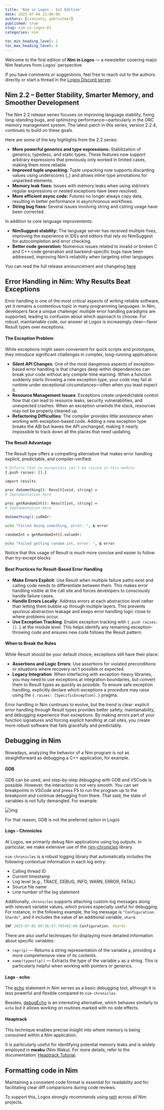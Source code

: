 ```yaml
---
title: 'Nim in Logos - 1st Edition'
date: 2025-07-04 23:00:00
authors: [ivansete, gabrielmer]
published: true
slug: nim-in-logos-01
categories: nim

toc_min_heading_level: 2
toc_max_heading_level: 4
---
```


Welcome to the first edition of **Nim in Logos** — a newsletter covering major Nim features from Logos' perspective.

If you have comments or suggestions, feel free to reach out to the authors directly or start a thread in the [Logos Discord server](https://discord.gg/logosnetwork).


## Nim 2.2  – Better Stability, Smarter Memory, and Smoother Development

The Nim 2.2 release series focuses on improving language stability, fixing long-standing bugs, and optimizing performance—particularly in the ORC memory management system. The latest patch in this series, version 2.2.4, continues to build on these goals.

Here are some of the key highlights from the 2.2 series:

- **More powerful generics and type expressions:** Stabilization of generics, typedesc, and static types. These features now support arbitrary expressions that previously only worked in limited cases, making them more reliable.
- **Improved tuple unpacking:** Tuple unpacking now supports discarding values using underscores (_) and allows inline type annotations for unpacked elements.
- **Memory leak fixes:** Issues with memory leaks when using std/nre’s regular expressions or nested exceptions have been resolved.
- **More efficient async code:** Futures no longer always copy data, resulting in better performance in asynchronous workflows.
- **String bug fixes:** Several issues involving string and cstring usage have been corrected.

In addition to core language improvements:

- **NimSuggest stability:** The language server has received multiple fixes, improving the experience in IDEs and editors that rely on NimSuggest for autocompletion and error checking.
- **Better code generation:** Numerous issues related to invalid or broken C and C++ code generation and backend-specific bugs have been addressed, improving Nim’s reliability when targeting other languages.

You can read the full release announcement and changelog [here](https://nim-lang.org/blog/2024/10/02/nim-220-2010.html)

## Error Handling in Nim: Why Results Beat Exceptions

Error handling is one of the most critical aspects of writing reliable software, yet it remains a contentious topic in many programming languages. In Nim, developers face a unique challenge: multiple error handling paradigms are supported, leading to confusion about which approach to choose. For robust, maintainable code, our answer at Logos is increasingly clear—favor Result types over exceptions.

#### The Exception Problem

While exceptions might seem convenient for quick scripts and prototypes, they introduce significant challenges in complex, long-running applications:

- **Silent API Changes**: One of the most dangerous aspects of exception-based error handling is that changes deep within dependencies can break your code without any compile-time warning. When a function suddenly starts throwing a new exception type, your code may fail at runtime under exceptional circumstances—often when you least expect it.
- **Resource Management Issues**: Exceptions create unpredictable control flow that can lead to resource leaks, security vulnerabilities, and unexpected crashes. When an exception unwinds the stack, resources may not be properly cleaned up.
- **Refactoring Difficulties**: The compiler provides little assistance when working with exception-based code. Adding a new exception type breaks the ABI but leaves the API unchanged, making it nearly impossible to track down all the places that need updating.

#### The Result Advantage

The Result type offers a compelling alternative that makes error handling explicit, predictable, and compiler-verified:

```bash
# Enforce that no exceptions can't be raised in this module
{.push raises: [].}

import results

proc doSomething(): Result[void, string] =
# Implementation here

proc getRandomInt(): Result[int, string] =
# Implementation here

doSomething().isOkOr:

echo "Failed doing something, error: ", & error

randomInt = getRandomInt().valueOr:

echo "Failed getting random int, error: ", & error
```

Notice that this usage of Result is much more concise and easier to follow than try-except blocks

#### Best Practices for Result-Based Error Handling

- **Make Errors Explicit**: Use Result when multiple failure paths exist and calling code needs to differentiate between them. This makes error handling visible at the call site and forces developers to consciously handle failure cases.
- **Handle Errors Locally**: Address errors at each abstraction level rather than letting them bubble up through multiple layers. This prevents spurious abstraction leakage and keeps error handling logic close to where problems occur.
- **Use Exception Tracking**: Enable exception tracking with `{.push raises: [].}` at the module level. This helps identify any remaining exception-throwing code and ensures new code follows the Result pattern.

#### When to Break the Rules

While Result should be your default choice, exceptions still have their place:

- **Assertions and Logic Errors**: Use assertions for violated preconditions or situations where recovery isn't possible or expected.
- **Legacy Integration**: When interfacing with exception-heavy libraries, you may need to use exceptions at integration boundaries, but convert them to Result types as quickly as possible. To ensure safe exception handling, explicitly declare which exceptions a procedure may raise using the `{.raises: [SpecificException].}` pragma.

Error handling in Nim continues to evolve, but the trend is clear: explicit error handling through Result types provides better safety, maintainability, and debugging experience than exceptions. By making errors part of your function signatures and forcing explicit handling at call sites, you create more robust software that fails gracefully and predictably.

## Debugging in Nim

Nowadays, analyzing the behavior of a Nim program is not as straightforward as debugging a C++ application, for example. 

#### GDB

GDB can be used, and step-by-step debugging with GDB and VSCode is possible. However, the interaction is not very smooth. You can set breakpoints in VSCode and press F5 to run the program up to the breakpoint and continue debugging from there. That said, the state of variables is not fully demangled. For example:

![img](/img/nim-gdb.png)

For that reason, GDB is not the preferred option in Logos

#### Logs - Chronicles

At Logos, we primarily debug Nim applications using log outputs. In particular, we make extensive use of the [nim-chronicles](https://github.com/status-im/nim-chronicles) library.

`nim-chronicles` is a robust logging library that automatically includes the following contextual information in each log entry:

- Calling thread ID
- Current timestamp
- Log level (e.g., TRACE, DEBUG, INFO, WARN, ERROR, FATAL)
- Source file name
- Line number of the log statement

Additionally, `chronicles` supports attaching custom log messages along with relevant variable values, which proves especially useful for debugging. For instance, in the following example, the log message is `"Configuration. Shards"`, and it includes the value of an additional variable, `shard`.

```jsx
INF 2025-07-01 09:56:57.705+02:00 Configuration. Shards                      topics="waku conf" tid=28817 file=waku_conf.nim:147 shard=64
```

There are also useful techniques for displaying more detailed information about specific variables:

- `repr(p)` — Returns a string representation of the variable `p`, providing a more comprehensive view of its contents.
- `name(typeof(p))` — Extracts the type of the variable `p` as a string. This is particularly helpful when working with pointers or generics.

#### Logs - echo

The [echo](https://nim-lang.org/docs/system.html#echo%2Cvarargs%5Btyped%2C%5D) statement in Nim serves as a basic debugging tool, although it is less powerful and flexible compared to `nim-chronicles`.

Besides, [debugEcho](https://www.notion.so/Nim-in-Logos-July-2025-2038f96fb65c8042bcbbe676ee8f2182?pvs=21) is an interesting alternative, which behaves similarly to `echo` but it allows working on routines marked with no side effects.

#### Heaptrack

This technique enables precise insight into where memory is being consumed within a Nim application.

It is particularly useful for identifying potential memory leaks and is widely employed in **nwaku** (Nim Waku). For more details, refer to the documentation: [Heaptrack Tutorial](https://github.com/waku-org/nwaku/blob/master/docs/tutorial/heaptrack.md).

## Formatting code in Nim

Maintaining a consistent code format is essential for readability and for facilitating clear diff comparisons during code reviews.

To support this, Logos strongly recommends using [*nph*](https://arnetheduck.github.io/nph/) across all Nim projects.
